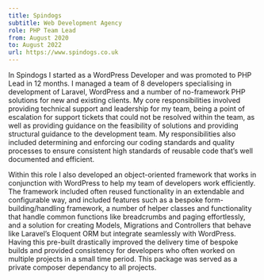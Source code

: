 ```yaml
---
title: Spindogs
subtitle: Web Development Agency
role: PHP Team Lead
from: August 2020
to: August 2022
url: https://www.spindogs.co.uk
---
```

In Spindogs I started as a WordPress Developer and was promoted to PHP Lead in 12 months. I managed a team of 8 developers specialising in development of Laravel, WordPress and a number of no-framework PHP solutions for new and existing clients. My core responsibilities involved providing technical support and leadership for my team, being a point of escalation for support tickets that could not be resolved within the team, as well as providing guidance on the feasibility of solutions and providing structural guidance to the development team. My responsibilities also included determining and enforcing our coding standards and quality processes to ensure consistent high standards of reusable code that’s well documented and efficient.

Within this role I also developed an object-oriented framework that works in conjunction with WordPress to help my team of developers work efficiently. The framework included often reused functionality in an extendable and configurable way, and included features such as a bespoke form-building/handling framework, a number of helper classes  and functionality that handle common functions like breadcrumbs and paging effortlessly, and a solution for creating Models, Migrations and Controllers that behave like Laravel’s Eloquent ORM but integrate seamlessly with WordPress. Having this pre-built drastically improved the delivery time of bespoke builds and provided consistency for developers who often worked on multiple projects in a small time period. This package was served as a private composer dependancy to all projects. 